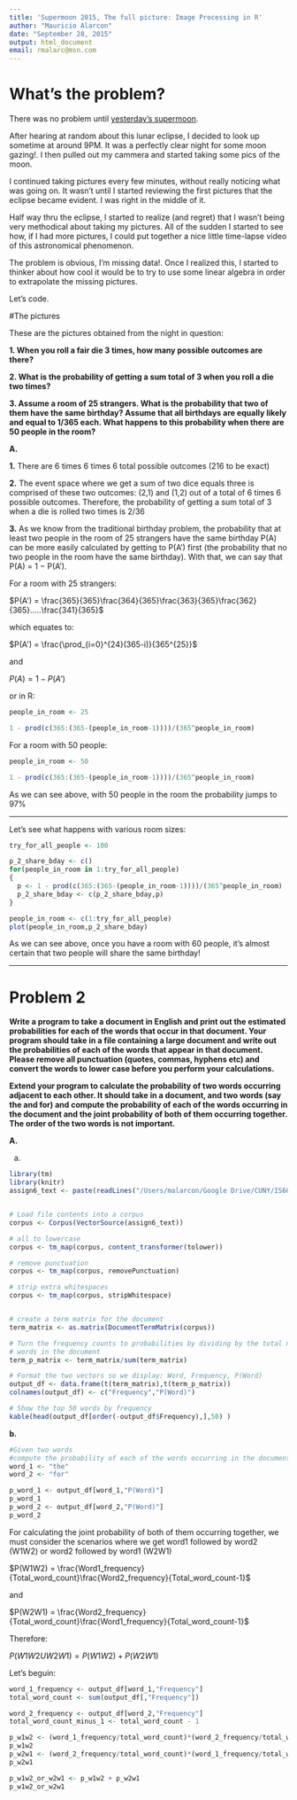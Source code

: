 ```yaml
---
title: 'Supermoon 2015, The full picture: Image Processing in R'
author: "Mauricio Alarcon"
date: "September 28, 2015"
output: html_document
email: rmalarc@msn.com
---
```


# What's the problem?

There was no problem until [yesterday's supermoon](http://www.timeanddate.com/eclipse/lunar/2015-september-28).

After hearing at random about this lunar eclipse, I decided to look up sometime at around 9PM. It was a perfectly clear night for some moon gazing!. I then pulled out my cammera and started taking some pics of the moon.

I continued taking pictures every few minutes, without really noticing what was going on. It wasn't until I started reviewing the first pictures that the eclipse became evident. I was right in the middle of it. 

Half way thru the eclipse, I started to realize (and regret) that I wasn't being very methodical about taking my pictures. All of the sudden I started to see how, if I had more pictures, I could put together a nice little time-lapse video of this astronomical phenomenon.

The problem is obvious, I'm missing data!. Once I realized this, I started to thinker about how cool it would be to try to use some linear algebra in order to extrapolate the missing pictures. 

Let's code.

#The pictures

These are the pictures obtained from the night in question:



**1. When you roll a fair die 3 times, how many possible outcomes are there?**

**2. What is the probability of getting a sum total of 3 when you roll a die two times?**

**3. Assume a room of 25 strangers. What is the probability that two of them have the same birthday? Assume that all birthdays are equally likely and equal to 1/365 each. What happens to this probability when there are 50 people in the room?**

**A.** 

**1.** There are 6 times 6 times 6 total possible outcomes (216 to be exact)

**2.** The event space where we get a sum of two dice equals three is comprised of these two outcomes: (2,1) and (1,2) out of a total of 6 times 6 possible outcomes. Therefore, the probability of getting a sum total of 3 when a die is rolled two times is 2/36 

**3.** As we know from the traditional birthday problem, the probability that at least two people in the room of 25 strangers have the same birthday P(A) can be more easily calculated by getting to P(A') first (the probability that no two people in the room have the same birthday). With that, we can say that P(A) = 1 − P(A').

For a room with 25 strangers:

$P(A') = \frac{365}{365}\frac{364}{365}\frac{363}{365}\frac{362}{365}.....\frac{341}{365}$

which equates to:

$P(A') = \frac{\prod_{i=0}^{24}(365-i)}{365^{25}}$

and 

$P(A) = 1-P(A')$

or in R:

```r
people_in_room <- 25

1 - prod(c(365:(365-(people_in_room-1))))/(365^people_in_room)

```

For a room with 50 people:

```r
people_in_room <- 50

1 - prod(c(365:(365-(people_in_room-1))))/(365^people_in_room)

```

As we can see above, with 50 people in the room the probability jumps to 97%

---

Let's see what happens with various room sizes:

```r

try_for_all_people <- 100

p_2_share_bday <- c()
for(people_in_room in 1:try_for_all_people) 
{
  p <- 1 - prod(c(365:(365-(people_in_room-1))))/(365^people_in_room)
  p_2_share_bday <- c(p_2_share_bday,p)
}

people_in_room <- c(1:try_for_all_people)
plot(people_in_room,p_2_share_bday)
```

As we can see above, once you have a room with 60 people, it's almost certain that two people will share the same birthday!

---

# Problem 2 

**Write a program to take a document in English and print out the estimated probabilities for each of the words that occur in that document. Your program should take in a file containing a large document and write out the probabilities of each of the words that appear in that document. Please remove all punctuation (quotes, commas, hyphens etc) and convert the words to lower case before you perform your calculations.**

**Extend your program to calculate the probability of two words occurring adjacent to each other. It should take in a document, and two words (say the and for) and compute the probability of each of the words occurring in the document and the joint probability of both of them occurring together. The order of the two words is not important.**


**A. ** 

a. 

```r
library(tm)
library(knitr)
assign6_text <- paste(readLines("/Users/malarcon/Google Drive/CUNY/IS605/week6/assign6/assign6.sample.txt"), collapse="\n")


# Load file contents into a corpus
corpus <- Corpus(VectorSource(assign6_text))

# all to lowercase
corpus <- tm_map(corpus, content_transformer(tolower))

# remove punctuation
corpus <- tm_map(corpus, removePunctuation)

# strip extra whitespaces
corpus <- tm_map(corpus, stripWhitespace)


# create a term matrix for the document
term_matrix <- as.matrix(DocumentTermMatrix(corpus))

# Turn the frequency counts to probabilities by dividing by the total number of
# words in the document 
term_p_matrix <- term_matrix/sum(term_matrix)

# Format the two vectors so we display: Word, Frequency, P(Word)
output_df <- data.frame(t(term_matrix),t(term_p_matrix))
colnames(output_df) <- c("Frequency","P(Word)") 

# Show the top 50 words by frequency
kable(head(output_df[order(-output_df$Frequency),],50) )

```

**b.**

```r
#Given two words
#compute the probability of each of the words occurring in the document 
word_1 <- "the"
word_2 <- "for"

p_word_1 <- output_df[word_1,"P(Word)"]
p_word_1
p_word_2 <- output_df[word_2,"P(Word)"]
p_word_2

```

For calculating the joint probability of both of them occurring together, we must consider the scenarios where we get word1 followed by word2 (W1W2) or word2 followed by word1 (W2W1)

$P(W1W2) = \frac{Word1_frequency}{Total_word_count}\frac{Word2_frequency}{Total_word_count-1}$

and

$P(W2W1) = \frac{Word2_frequency}{Total_word_count}\frac{Word1_frequency}{Total_word_count-1}$


Therefore:

$P(W1W2 U W2W1)  = P(W1W2) + P(W2W1)$

Let's beguin:

```r

word_1_frequency <- output_df[word_1,"Frequency"]
total_word_count <- sum(output_df[,"Frequency"])

word_2_frequency <- output_df[word_2,"Frequency"]
total_word_count_minus_1 <- total_word_count - 1

p_w1w2 <- (word_1_frequency/total_word_count)*(word_2_frequency/total_word_count_minus_1)
p_w1w2
p_w2w1 <- (word_2_frequency/total_word_count)*(word_1_frequency/total_word_count_minus_1)
p_w2w1

p_w1w2_or_w2w1 <- p_w1w2 + p_w2w1
p_w1w2_or_w2w1

```